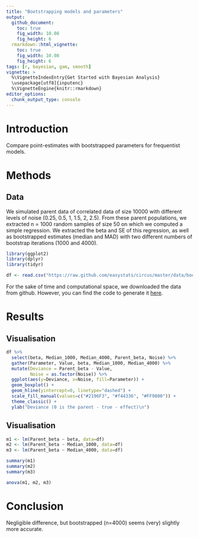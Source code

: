 ```yaml
---
title: "Bootstrapping models and parameters"
output: 
  github_document:
    toc: true
    fig_width: 10.08
    fig_height: 6
  rmarkdown::html_vignette:
    toc: true
    fig_width: 10.08
    fig_height: 6
tags: [r, bayesian, gam, smooth]
vignette: >
  %\VignetteIndexEntry{Get Started with Bayesian Analysis}
  \usepackage[utf8]{inputenc}
  %\VignetteEngine{knitr::rmarkdown}
editor_options: 
  chunk_output_type: console
---
```


# Introduction

Compare point-estimates with bootstrapped parameters for frequentist models.

# Methods

## Data

We simulated parent data of correlated data of size 10000 with different levels of noise (0.25, 0.5, 1, 1.5, 2, 2.5). From these parent populations, we extracted n = 1000 random samples of size 50 on which we computed a simple regression. We extracted the beta and SE of this regression, as well as bootstrapped estimates (median and MAD) with two different numbers of bootstrap iterations (1000 and 4000).

```r
library(ggplot2)
library(dplyr)
library(tidyr)

df <- read.csv("https://raw.github.com/easystats/circus/master/data/bootstrapped.csv")
```

For the sake of time and computational space, we downloaded the data from github. However, you can find the code to generate it [here](https://easystats.github.io/circus/articles/bootstrapped.html).

# Results

## Visualisation
```r
df %>% 
  select(beta, Median_1000, Median_4000, Parent_beta, Noise) %>% 
  gather(Parameter, Value, beta, Median_1000, Median_4000) %>% 
  mutate(Deviance = Parent_beta - Value,
         Noise = as.factor(Noise)) %>% 
  ggplot(aes(y=Deviance, x=Noise, fill=Parameter)) +
  geom_boxplot() +
  geom_hline(yintercept=0, linetype="dashed") +
  scale_fill_manual(values=c("#2196F3", "#f44336", "#FF9800")) +
  theme_classic() +
  ylab("Deviance (0 is the parent - true - effect)\n")
```


## Visualisation
```r
m1 <- lm(Parent_beta ~ beta, data=df)
m2 <- lm(Parent_beta ~ Median_1000, data=df)
m3 <- lm(Parent_beta ~ Median_4000, data=df)

summary(m1)
summary(m2)
summary(m3)

anova(m1, m2, m3)
```

# Conclusion 

Negligible difference, but bootstrapped (n=4000) seems (very) slightly more accurate.